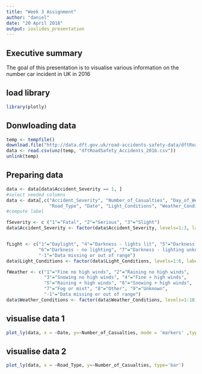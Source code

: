 ```yaml
---
title: "Week 3 Assignment"
author: "daniel"
date: "20 April 2018"
output: ioslides_presentation
---
```


## Executive summary 
The goal of this presentation is to visualise various information on the number
car incident in UK in 2016 

## load library 
```r
library(plotly)
```

## Donwloading  data 
```r
temp <- tempfile()
download.file("http://data.dft.gov.uk/road-accidents-safety-data/dftRoadSafety_Accidents_2016.zip",temp)
data <- read.csv(unz(temp, "dftRoadSafety_Accidents_2016.csv"))
unlink(temp)
```

##  Preparing data 
```r
data <- data[data$Accident_Severity == 1, ]
#select needed columns
data <- data[,c("Accident_Severity", "Number_of_Casualties", "Day_of_Week", 
                "Road_Type", "Date", "Light_Conditions", "Weather_Conditions")]
#compute label

fSeverity <- c ("1"="Fatal", "2"="Serious", "3"="Slight")
data$Accident_Severity <- factor(data$Accident_Severity, levels=1:3, labels=fSeverity)


fLight <- c("1"="Daylight", "4"="Darkness - lights lit", "5"="Darkness - lights unlit",
            "6"="Darkness - no lighting", "7"="Darkness - lighting unknown",
            "-1"="Data missing or out of range")
data$Light_Conditions <- factor(data$Light_Conditions, levels=1:6, labels=fLight)

fWeather <- c("1"="Fine no high winds", "2"="Raining no high winds",
              "3"="Snowing no high winds", "4"="Fine + high winds",
              "5"="Raining + high winds", "6"="Snowing + high winds",
              "7"="Fog or mist", "8"="Other", "9"="Unknown",
              "-1"="Data missing or out of range")
data$Weather_Conditions <- factor(data$Weather_Conditions, levels=1:10, labels=fWeather)

```


## visualise data 1

```r

plot_ly(data, x = ~Date, y=~Number_of_Casualties, mode = 'markers' ,type="scatter")    
```


## visualise data 2
```r
plot_ly(data, x = ~Road_Type, y=~Number_of_Casualties, type='bar') 
    
    
```

